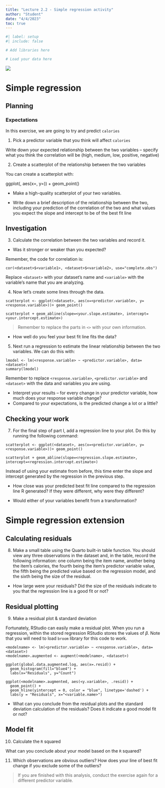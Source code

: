 ```yaml
---
title: "Lecture 2.2 - Simple regression activity"
author: "Student"
date: "4/4/2023"
toc: true
---
```


```r
#| label: setup
#| include: false

# Add libraries here

# Load your data here
```

![](mcdonaldsfood.jpg)

# Simple regression

## Planning

### Expectations

In this exercise, we are going to try and predict `calories` 

1. Pick a predictor variable that you think will affect `calories`

Write down your expected relationship between the two variables – specify what you think the correlation will be (high, medium, low, positive, negative)

2.	Create a scatterplot of the relationship between the two variables

You can create a scatterplot with: 

ggplot(<dataset>, aes(x=<variable1>, y=<variable2>)) + geom_point()

- Make a high-quality scatterplot of your two variables.

- Write down a brief description of the relationship between the two, including your prediction of the correlation of the two and what values you expect the slope and intercept to be of the best fit line

## Investigation

3.	Calculate the correlation between the two variables and record it. 

-	Was it stronger or weaker than you expected?

Remember, the code for correlation is:

`cor(<dataset>$<variable1>, <dataset>$<variable2>, use="complete.obs")`

Replace `<dataset>` with your dataset’s name and `<variable>` with the variable’s name that you are analyzing. 

4.	Now let’s create some lines through the data. 

```
scatterplot <- ggplot(<dataset>, aes(x=<predictor.variable>, y=<response.variable>))+ geom_point()

scatterplot + geom_abline(slope=<your.slope.estimate>, intercept=<your.intercept.estimate>)
```

> Remember to replace the parts in `<>` with your own information.

- How well do you feel your best fit line fits the data?

5.	Next run a regression to estimate the linear relationship between the two variables. We can do this with:

```
lmodel <- lm(<response.variable> ~ <predictor.variable>, data=<dataset>)
summary(lmodel)
```

Remember to replace `<response.variable>`,  `<predictor.variable>` and `<dataset>` with the data and variables you are using.

-	Interpret your results – for every change in your predictor variable, how much does your response variable change?
-	Compared to your expectations, is the predicted change a lot or a little?

## Checking your work

7.	For the final step of part I, add a regression line to your plot. Do this by running the following command:

```
scatterplot <- ggplot(<dataset>, aes(x=<predictor.variable>, y=<response.variable>))+ geom_point()

scatterplot + geom_abline(slope=<regression.slope.estimate>, intercept=<regression.intercept.estimate>)
```

Instead of using your estimate from before, this time enter the slope and intercept generated by the regression in the previous step.

- How close was your predicted best fit line compared to the regression line R generated? If they were different, why were they different?

-	Would either of your variables benefit from a transformation?

# Simple regression extension

## Calculating residuals

8.	Make a small table using the Quarto built-in table function. You should view any three observations in the dataset and, in the table, record the following information: one column being the item name, another being the item's calories, the fourth being the item's predictor variable value, the fifth being the predicted value based on the regression model, and the sixth being the size of the residual. 

- How large were your residuals? Did the size of the residuals indicate to you that the regression line is a good fit or not?

## Residual plotting

9.	Make a residual plot & standard deviation

Fortunately, RStudio can easily make a residual plot. When you run a regression, within the stored regression RStudio stores the values of $\beta$. Note that you will need to load `broom` library for this code to work.

```
<modelname> <- lm(<predictor.variable> ~ <response.variable>, data=<dataset>)
<modelname>.augmented <- augment(<modelname>, <dataset>)

ggplot(global.data.augmented.log, aes(x=.resid)) +
  geom_histogram(fill="blue4") +
  labs(x="Residuals", y="Count")
  
ggplot(<modelname>.augmented, aes(<y.variable>, .resid)) + 
  geom_point() + 
  geom_hline(yintercept = 0, color = "blue", linetype='dashed') + 
  labs(y = "Residuals", x="<variable.name>")
```

- What can you conclude from the residual plots and the standard deviation calculation of the residuals? Does it indicate a good model fit or not?

## Model fit

10.	Calculate the `R` squared

What can you conclude about your model based on the `R` squared?

11.	Which observations are obvious outliers? How does your line of best fit change if you exclude some of the outliers?

> If you are finished with this analysis, conduct the exercise again for a different predictor variable.
